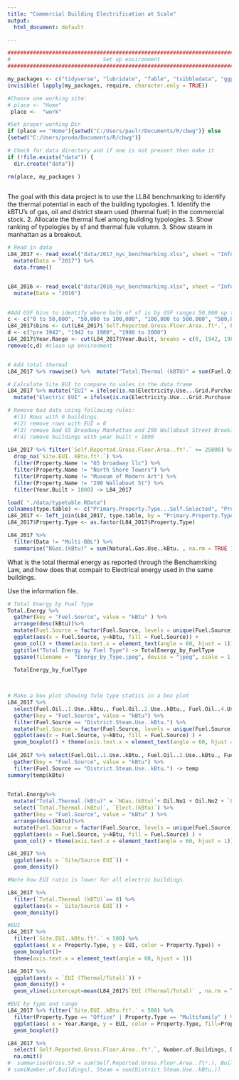 ```yaml
---
title: "Commercial Building Electrification at Scale"
output: 
  html_document: default 

---
```


```r

###############################################################################
#                             Set up environment                                #
###############################################################################

my_packages <- c("tidyverse", "lubridate", "fable", "tsibbledata", "ggplot2", "forecast", "tseries", "rio", "zoo", "readxl", "tsibbledata", "knitr", "kablExtra") 
invisible( lapply(my_packages, require, character.only = TRUE))

#Choose one working site:
# place <- "Home"
 place <-  "work"

#Set proper working Dir 
if (place == "Home"){setwd("C:/Users/paulr/Documents/R/cbwg")} else
{setwd("C:/Users/prode/Documents/R/cbwg")}

# Check for data directory and if one is not present then make it
if (!file.exists("data")) {
  dir.create("data")}

rm(place, my_packages )
  
```

The goal with this data project is to use the LL84 benchmarking to
identify the thermal potential in each of the building typologies. 1.
Identify the kBTU's of gas, oil and district steam used (thermal fuel)
in the commercial stock. 2. Allocate the thermal fuel among building
typologies. 3. Show ranking of typologies by sf and thermal fule volumn.
3. Show steam in manhattan as a breakout.



```r

# Read in data
L84_2017 <- read_excel("data/2017_nyc_benchmarking.xlsx", sheet = "Information and Metrics", col_names = TRUE, na = "NA"  ) %>%  rbind( read_excel("data/2017_nyc_benchmarking.xlsx", sheet = "Multi-BBL", col_names = TRUE, na = "NA"  )) %>%   
  mutate(Data = "2017") %>%
  data.frame() 


L84_2016 <- read_excel("data/2016_nyc_benchmarking.xlsx", sheet = "Information and Metrics", col_names = TRUE, na = "NA"  ) %>%   
  mutate(Data = "2016")
                             

#Add GSF bins to identify where bulk of sf is by GSF ranges 50,000 up to over 500k.
c <- c("0 to 50,000", "50,000 to 100,000", "100,000 to 500,000", "500,000 to 1,000,000", "over 1,000,000")
L84_2017$bins <- cut(L84_2017$`Self.Reported.Gross.Floor.Area..ft².`, breaks = c(0,50000, 100000, 500000, 1000000, 9000000), dig.lab = 7 , ordered_result = TRUE, labels = c ) 
d <- c("pre 1942", "1942 to 1980", "1980 to 2000")
L84_2017$Year.Range <- cut(L84_2017$Year.Built, breaks = c(0, 1942, 1980, 2021),dig.lab = 4, labels = d)
remove(c,d) #clean up environment


# Add total thermal 
L84_2017 %>% rowwise() %>%  mutate("Total.Thermal (kBTU)" = sum(Fuel.Oil..1.Use..kBtu., Fuel.Oil..2.Use..kBtu., Fuel.Oil..4.Use..kBtu. , Fuel.Oil..5...6.Use..kBtu.,  Diesel..2.Use..kBtu. , Propane.Use..kBtu. , District.Steam.Use..kBtu. , District.Hot.Water.Use..kBtu. + District.Chilled.Water.Use..kBtu. , Natural.Gas.Use..kBtu., na.rm = TRUE) ) -> L84_2017

# Calculate Site EUI to compare to vales in the data frame
L84_2017 %>% mutate("EUI" = ifelse(is.na(Electricity.Use...Grid.Purchase..kBtu.), (`Total.Thermal (kBTU)`)/ `Self.Reported.Gross.Floor.Area..ft².`, (Electricity.Use...Grid.Purchase..kBtu. + `Total.Thermal (kBTU)`)/ `Self.Reported.Gross.Floor.Area..ft².`)) %>%
  mutate("Electric EUI" = ifelse(is.na(Electricity.Use...Grid.Purchase..kBtu.), 0, Electricity.Use...Grid.Purchase..kBtu./`Self.Reported.Gross.Floor.Area..ft².`), "Thermal EUI" = `Total.Thermal (kBTU)`/`Self.Reported.Gross.Floor.Area..ft².`, "EUI (Thermal/Total)" = `Thermal EUI`/EUI, "Site/Source EUI" = `Site.EUI..kBtu.ft².` / `Source.EUI..kBtu.ft².`) -> L84_2017

# Remove bad data using following rules: 
  #(1) Rows with 0 buildings. 
  #(2) remove rows with EUI = 0 
  #(3) remove bad 65 Broadway Manhattan and 290 Wallabout Street Brooklyn - bad data 
  #(4) remove buildings with year built < 1800
  
L84_2017 %>% filter(`Self.Reported.Gross.Floor.Area..ft².` >= 25000) %>%
  drop_na(`Site.EUI..kBtu.ft².`) %>%
  filter(Property.Name != "65 broadway llc") %>%
  filter(Property.Name != "North Shore Towers") %>%
  filter(Property.Name != "Museum of Modern Art") %>%
  filter(Property.Name != "290 Wallabout St") %>%
  filter(Year.Built > 1800) -> L84_2017

load( "./data/typetable.RData")
colnames(type.table) <- c("Primary.Property.Type...Self.Selected", "Property.Type")
L84_2017 <- left_join(L84_2017, type.table, by = "Primary.Property.Type...Self.Selected")
L84_2017$Property.Type <- as.factor(L84_2017$Property.Type)

L84_2017 %>%
  filter(Data != "Multi-BBL") %>%
  summarise("NGas.(kBtu)" = sum(Natural.Gas.Use..kBtu. , na.rm = TRUE ), "Oil.No1" = sum(Fuel.Oil..1.Use..kBtu., na.rm = TRUE), "Oil.No2" = sum(Fuel.Oil..2.Use..kBtu., na.rm = TRUE), "Oil,No4" = sum(Fuel.Oil..4.Use..kBtu., na.rm = TRUE), "Oil.No5&6" = sum(Fuel.Oil..5...6.Use..kBtu., na.rm = TRUE), "Diesel.(kBtu)" = sum(Diesel..2.Use..kBtu., na.rm = TRUE), "Propane.(kBtu)" = sum(Propane.Use..kBtu., na.rm = TRUE), "Steam.(kBtu)" = sum(District.Steam.Use..kBtu., na.rm = TRUE), "Elect.(kBtu)" = sum(Electricity.Use...Grid.Purchase..kBtu., na.rm = TRUE)) -> Total.Energy
```

What is the total thermal energy as reported through the Benchamrking
Law, and how does that compair to Electrical energy used in the same
buildings.

Use the information file.

```r

# Total Energy by Fuel Type
Total.Energy %>%
  gather(key = "Fuel.Source", value = "kBtu" ) %>%
  arrange(desc(kBtu))%>%
  mutate(Fuel.Source = factor(Fuel.Source, levels = unique(Fuel.Source))) %>% 
  ggplot(aes(x = Fuel.Source, y=kBtu, fill = Fuel.Source)) +
  geom_col() + theme(axis.text.x = element_text(angle = 60, hjust = 1)) +
  ggtitle("Total Energy by Fuel Type") -> TotalEnergy_by_FuelType
  ggsave(filename =  "Energy_by_Type.jpeg", device = "jpeg", scale = 1, width = 6, height = 4, bg = "grey")

  TotalEnergy_by_FuelType
  
  
```





```r

  
# Make a box plot showing fule type statics in a box plot
L84_2017 %>%
  select(Fuel.Oil..1.Use..kBtu., Fuel.Oil..2.Use..kBtu., Fuel.Oil..4.Use..kBtu., Fuel.Oil..5...6.Use..kBtu., Diesel..2.Use..kBtu., Propane.Use..kBtu., District.Steam.Use..kBtu., Natural.Gas.Use..kBtu., Electricity.Use...Grid.Purchase..kBtu.) %>%
  gather(key = "Fuel.Source", value = "kBtu") %>%
  filter(Fuel.Source == "District.Steam.Use..kBtu.") %>%
  mutate(Fuel.Source = factor(Fuel.Source, levels = unique(Fuel.Source))) %>% 
  ggplot(aes(x = Fuel.Source, y=kBtu, fill = Fuel.Source) ) +
  geom_boxplot() + theme(axis.text.x = element_text(angle = 60, hjust = 1))
  
L84_2017 %>% select(Fuel.Oil..1.Use..kBtu., Fuel.Oil..2.Use..kBtu., Fuel.Oil..4.Use..kBtu., Fuel.Oil..5...6.Use..kBtu., Diesel..2.Use..kBtu., Propane.Use..kBtu., District.Steam.Use..kBtu., Natural.Gas.Use..kBtu., Electricity.Use...Grid.Purchase..kBtu.) %>%
  gather(key = "Fuel.Source", value = "kBtu") %>%
  filter(Fuel.Source == "District.Steam.Use..kBtu.") -> temp
summary(temp$kBtu)

  
Total.Energy%>%
  mutate("Total.Thermal.(kBtu)" = `NGas.(kBtu)`+ Oil.No1 + Oil.No2 + `Oil,No4` + `Oil.No5&6`+ `Diesel.(kBtu)`+ `Propane.(kBtu)`+ `Steam.(kBtu)`) %>%
  select(`Total.Thermal.(kBtu)`, `Elect.(kBtu)`) %>%
  gather(key = "Fuel.Source", value = "kBtu" ) %>% 
  arrange(desc(kBtu))%>%
  mutate(Fuel.Source = factor(Fuel.Source, levels = unique(Fuel.Source))) %>% 
  ggplot(aes(x = Fuel.Source, y=kBtu, fill = Fuel.Source) ) +
  geom_col() + theme(axis.text.x = element_text(angle = 60, hjust = 1))

L84_2017 %>% 
  ggplot(aes(x = `Site/Source EUI`)) +
  geom_density()

#Note how EUI ratio is lower for all electric buildings. 

L84_2017 %>%
  filter(`Total.Thermal (kBTU)`== 0) %>%
  ggplot(aes(x = `Site/Source EUI`)) +
  geom_density()

```

```r
#EUI 
L84_2017 %>% 
  filter(`Site.EUI..kBtu.ft².` < 500) %>%
  ggplot(aes( x = Property.Type, y = EUI, color = Property.Type)) +
  geom_boxplot()+
  theme(axis.text.x = element_text(angle = 60, hjust = 1))

L84_2017 %>% 
  ggplot(aes(x = `EUI (Thermal/Total)`)) + 
  geom_density() +
  geom_vline(xintercept=mean(L84_2017$`EUI (Thermal/Total)` , na.rm = TRUE) ,color="blue", linetype="dashed", size=1)

#EUI by type and range
L84_2017 %>% filter(`Site.EUI..kBtu.ft².` < 500) %>%
  filter(Property.Type == "Office" | Property.Type == "Multifamily" ) %>%
  ggplot(aes( x = Year.Range, y = EUI, color = Property.Type, fill=Property.Type)) +
  geom_boxplot()

L84_2017 %>% 
  select(`Self.Reported.Gross.Floor.Area..ft².`, Number.of.Buildings, District.Steam.Use..kBtu.) %>%
  na.omit() 
#  summarise(Gross.SF = sum(Self.Reported.Gross.Floor.Area..ft².), Buildings = 
# sum(Number.of.Buildings), Steam = sum(District.Steam.Use..kBtu.))

```


